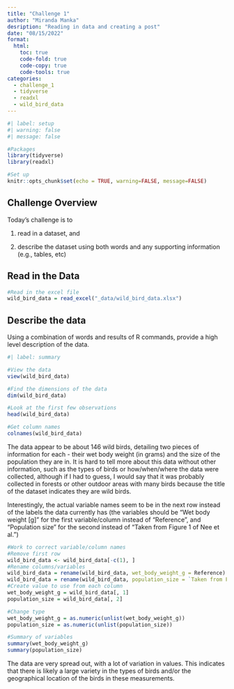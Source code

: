 ```yaml
---
title: "Challenge 1"
author: "Miranda Manka"
desription: "Reading in data and creating a post"
date: "08/15/2022"
format:
  html:
    toc: true
    code-fold: true
    code-copy: true
    code-tools: true
categories:
  - challenge_1
  - tidyverse
  - readxl
  - wild_bird_data
---
```


```r
#| label: setup
#| warning: false
#| message: false

#Packages
library(tidyverse)
library(readxl)

#Set up
knitr::opts_chunk$set(echo = TRUE, warning=FALSE, message=FALSE)

```

## Challenge Overview

Today's challenge is to

1)  read in a dataset, and

2)  describe the dataset using both words and any supporting information (e.g., tables, etc)

## Read in the Data

```r
#Read in the excel file
wild_bird_data = read_excel("_data/wild_bird_data.xlsx")
```


## Describe the data

Using a combination of words and results of R commands, provide a high level description of the data.


```r
#| label: summary

#View the data
view(wild_bird_data)

#Find the dimensions of the data
dim(wild_bird_data)

#Look at the first few observations
head(wild_bird_data)

#Get column names
colnames(wild_bird_data)

```

The data appear to be about 146 wild birds, detailing two pieces of information for each - their wet body weight (in grams) and the size of the population they are in. It is hard to tell more about this data without other information, such as the types of birds or how/when/where the data were collected, although if I had to guess, I would say that it was probably collected in forests or other outdoor areas with many birds because the title of the dataset indicates they are wild birds.

Interestingly, the actual variable names seem to be in the next row instead of the labels the data currently has (the variables should be "Wet body weight [g]" for the first variable/column instead of "Reference", and "Population size" for the second instead of "Taken from Figure 1 of Nee et al.")

```r
#Work to correct variable/column names
#Remove first row
wild_bird_data <- wild_bird_data[-c(1), ]
#Rename columns/variables
wild_bird_data = rename(wild_bird_data, wet_body_weight_g = Reference)
wild_bird_data = rename(wild_bird_data, population_size = `Taken from Figure 1 of Nee et al.`)
#Create value to use from each column
wet_body_weight_g = wild_bird_data[, 1]
population_size = wild_bird_data[, 2]

#Change type
wet_body_weight_g = as.numeric(unlist(wet_body_weight_g))
population_size = as.numeric(unlist(population_size))

#Summary of variables
summary(wet_body_weight_g)
summary(population_size)

```
The data are very spread out, with a lot of variation in values. This indicates that there is likely a large variety in the types of birds and/or the geographical location of the birds in these measurements.

